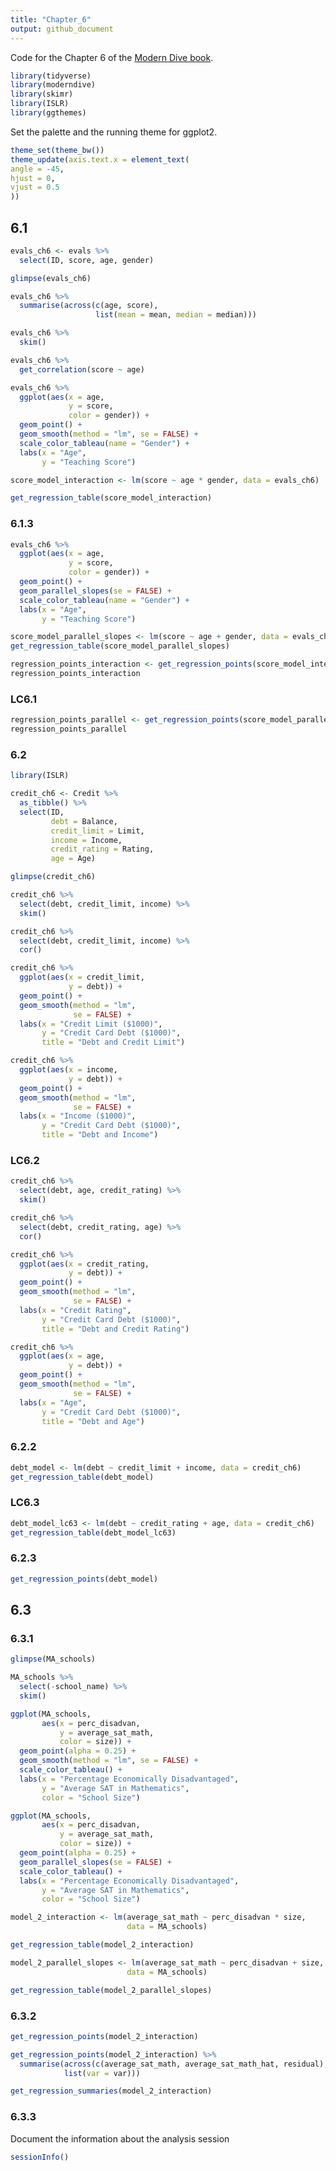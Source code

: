 ```yaml
---
title: "Chapter_6"
output: github_document
---
```


Code for the Chapter 6 of the [Modern Dive book](https://moderndive.com/6-regression.html#regression).

```r
library(tidyverse)
library(moderndive)
library(skimr)
library(ISLR)
library(ggthemes)
```

Set the palette and the running theme for ggplot2.

```r
theme_set(theme_bw())
theme_update(axis.text.x = element_text(
angle = -45,
hjust = 0,
vjust = 0.5
))
```

## 6.1

```r
evals_ch6 <- evals %>%
  select(ID, score, age, gender)

glimpse(evals_ch6)
```

```r
evals_ch6 %>%
  summarise(across(c(age, score),
                   list(mean = mean, median = median)))
```
```r
evals_ch6 %>%
  skim()
```
```r
evals_ch6 %>%
  get_correlation(score ~ age)
```
```r
evals_ch6 %>%
  ggplot(aes(x = age, 
             y = score,
             color = gender)) +
  geom_point() +
  geom_smooth(method = "lm", se = FALSE) +
  scale_color_tableau(name = "Gender") +
  labs(x = "Age",
       y = "Teaching Score")
```
```r
score_model_interaction <- lm(score ~ age * gender, data = evals_ch6)

get_regression_table(score_model_interaction)
```

### 6.1.3
```r
evals_ch6 %>%
  ggplot(aes(x = age, 
             y = score,
             color = gender)) +
  geom_point() +
  geom_parallel_slopes(se = FALSE) +
  scale_color_tableau(name = "Gender") +
  labs(x = "Age",
       y = "Teaching Score")
```
```r
score_model_parallel_slopes <- lm(score ~ age + gender, data = evals_ch6)
get_regression_table(score_model_parallel_slopes)
```
```r
regression_points_interaction <- get_regression_points(score_model_interaction)
regression_points_interaction
```
### LC6.1
```r
regression_points_parallel <- get_regression_points(score_model_parallel_slopes)
regression_points_parallel
```
### 6.2
```r
library(ISLR)

credit_ch6 <- Credit %>% 
  as_tibble() %>%
  select(ID, 
         debt = Balance,
         credit_limit = Limit,
         income = Income,
         credit_rating = Rating,
         age = Age)

glimpse(credit_ch6)
```
```r
credit_ch6 %>%
  select(debt, credit_limit, income) %>%
  skim()
```
```r
credit_ch6 %>%
  select(debt, credit_limit, income) %>%
  cor()
```
```r
credit_ch6 %>%
  ggplot(aes(x = credit_limit,
             y = debt)) +
  geom_point() +
  geom_smooth(method = "lm",
              se = FALSE) +
  labs(x = "Credit Limit ($1000)",
       y = "Credit Card Debt ($1000)",
       title = "Debt and Credit Limit")

credit_ch6 %>%
  ggplot(aes(x = income,
             y = debt)) +
  geom_point() +
  geom_smooth(method = "lm",
              se = FALSE) +
  labs(x = "Income ($1000)",
       y = "Credit Card Debt ($1000)",
       title = "Debt and Income")
```
### LC6.2
```r
credit_ch6 %>%
  select(debt, age, credit_rating) %>%
  skim()
```
```r
credit_ch6 %>%
  select(debt, credit_rating, age) %>%
  cor()
```

```r
credit_ch6 %>%
  ggplot(aes(x = credit_rating,
             y = debt)) +
  geom_point() +
  geom_smooth(method = "lm",
              se = FALSE) +
  labs(x = "Credit Rating",
       y = "Credit Card Debt ($1000)",
       title = "Debt and Credit Rating")

credit_ch6 %>%
  ggplot(aes(x = age,
             y = debt)) +
  geom_point() +
  geom_smooth(method = "lm",
              se = FALSE) +
  labs(x = "Age",
       y = "Credit Card Debt ($1000)",
       title = "Debt and Age")
```

### 6.2.2

```r
debt_model <- lm(debt ~ credit_limit + income, data = credit_ch6)
get_regression_table(debt_model)
```

### LC6.3
```r
debt_model_lc63 <- lm(debt ~ credit_rating + age, data = credit_ch6)
get_regression_table(debt_model_lc63)
```
### 6.2.3

```r
get_regression_points(debt_model)
```
## 6.3
### 6.3.1

```r
glimpse(MA_schools)
```
```r
MA_schools %>%
  select(-school_name) %>%
  skim()
```
```r
ggplot(MA_schools,
       aes(x = perc_disadvan,
           y = average_sat_math,
           color = size)) +
  geom_point(alpha = 0.25) +
  geom_smooth(method = "lm", se = FALSE) +
  scale_color_tableau() +
  labs(x = "Percentage Economically Disadvantaged",
       y = "Average SAT in Mathematics",
       color = "School Size")
```
```r
ggplot(MA_schools,
       aes(x = perc_disadvan,
           y = average_sat_math,
           color = size)) +
  geom_point(alpha = 0.25) +
  geom_parallel_slopes(se = FALSE) +
  scale_color_tableau() +
  labs(x = "Percentage Economically Disadvantaged",
       y = "Average SAT in Mathematics",
       color = "School Size")
```

```r
model_2_interaction <- lm(average_sat_math ~ perc_disadvan * size, 
                          data = MA_schools)

get_regression_table(model_2_interaction)
```
```r
model_2_parallel_slopes <- lm(average_sat_math ~ perc_disadvan + size, 
                          data = MA_schools)

get_regression_table(model_2_parallel_slopes)
```

### 6.3.2
```r
get_regression_points(model_2_interaction)
```
```r
get_regression_points(model_2_interaction) %>%
  summarise(across(c(average_sat_math, average_sat_math_hat, residual),
            list(var = var)))
```
```r
get_regression_summaries(model_2_interaction)
```
### 6.3.3

Document the information about the analysis session

```r
sessionInfo()
```
